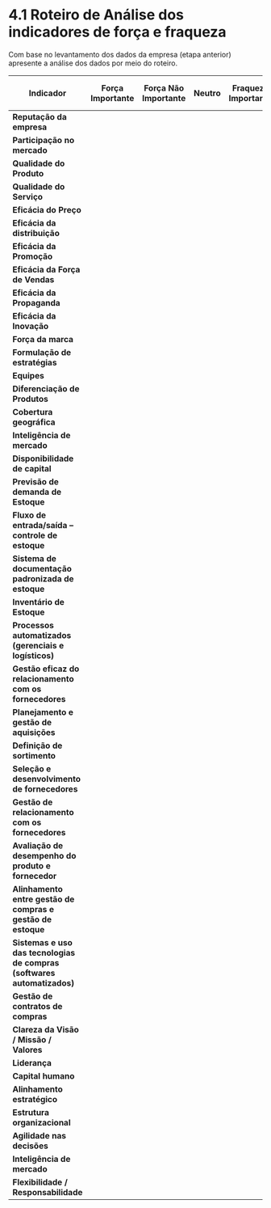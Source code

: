 
# 4.1 Roteiro de Análise dos indicadores de força e fraqueza 
Com base no levantamento dos dados da empresa (etapa anterior) apresente a análise dos dados por meio do roteiro. 

| **Indicador**                                                                | Força Importante | Força Não Importante  | Neutro | Fraqueza Importante  | Fraqueza Não Importante  | Não se Aplica  |
|------------------------------------------------------------------------------|------------------|-----------------------|--------|----------------------|--------------------------|----------------|
| **Reputação da empresa**                                                     |                  |                       |        |                      |                          |                |
| **Participação no mercado**                                                  |                  |                       |        |                      |                          |                |
| **Qualidade do Produto**                                                     |                  |                       |        |                      |                          |                |
| **Qualidade do Serviço**                                                     |                  |                       |        |                      |                          |                |
| **Eficácia do Preço**                                                        |                  |                       |        |                      |                          |                |
| **Eficácia da distribuição**                                                 |                  |                       |        |                      |                          |                |
| **Eficácia da Promoção**                                                     |                  |                       |        |                      |                          |                |
| **Eficácia da Força de Vendas**                                              |                  |                       |        |                      |                          |                |
| **Eficácia da Propaganda**                                                   |                  |                       |        |                      |                          |                |
| **Eficácia da Inovação**                                                     |                  |                       |        |                      |                          |                |
| **Força da marca**                                                           |                  |                       |        |                      |                          |                |
| **Formulação de estratégias**                                                |                  |                       |        |                      |                          |                |
| **Equipes**                                                                  |                  |                       |        |                      |                          |                |
| **Diferenciação de Produtos**                                                |                  |                       |        |                      |                          |                |
| **Cobertura geográfica**                                                     |                  |                       |        |                      |                          |                |
| **Inteligência de mercado**                                                  |                  |                       |        |                      |                          |                |
| **Disponibilidade de capital**                                               |                  |                       |        |                      |                          |                |
| **Previsão de demanda de Estoque**                                           |                  |                       |        |                      |                          |                |
| **Fluxo de entrada/saída – controle de estoque**                             |                  |                       |        |                      |                          |                |
| **Sistema de documentação padronizada de estoque**                           |                  |                       |        |                      |                          |                |
| **Inventário de Estoque**                                                    |                  |                       |        |                      |                          |                |
| **Processos automatizados (gerenciais e logísticos)**                        |                  |                       |        |                      |                          |                |
| **Gestão eficaz do relacionamento com os fornecedores**                      |                  |                       |        |                      |                          |                |
| **Planejamento e gestão de aquisições**                                      |                  |                       |        |                      |                          |                |
| **Definição de sortimento**                                                  |                  |                       |        |                      |                          |                |
| **Seleção e desenvolvimento de fornecedores**                                |                  |                       |        |                      |                          |                |
| **Gestão de relacionamento com os fornecedores**                             |                  |                       |        |                      |                          |                |
| **Avaliação de desempenho do produto e fornecedor**                          |                  |                       |        |                      |                          |                |
| **Alinhamento entre gestão de compras e gestão de estoque**                  |                  |                       |        |                      |                          |                |
| **Sistemas e uso das tecnologias de compras (softwares automatizados)**      |                  |                       |        |                      |                          |                |
| **Gestão de contratos de compras**                                           |                  |                       |        |                      |                          |                |
| **Clareza da Visão / Missão / Valores**                                      |                  |                       |        |                      |                          |                |
| **Liderança**                                                                |                  |                       |        |                      |                          |                |
| **Capital humano**                                                           |                  |                       |        |                      |                          |                |
| **Alinhamento estratégico**                                                  |                  |                       |        |                      |                          |                |
| **Estrutura organizacional**                                                 |                  |                       |        |                      |                          |                |
| **Agilidade nas decisões**                                                   |                  |                       |        |                      |                          |                |
| **Inteligência de mercado**                                                  |                  |                       |        |                      |                          |                |
| **Flexibilidade / Responsabilidade**                                         |                  |                       |        |                      |                          |                |
